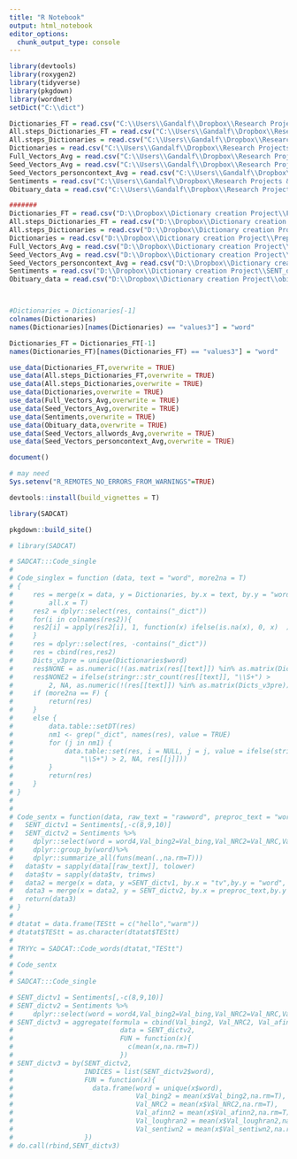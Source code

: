 ```yaml
---
title: "R Notebook"
output: html_notebook
editor_options: 
  chunk_output_type: console
---
```


```r
library(devtools)
library(roxygen2)
library(tidyverse)
library(pkgdown)
library(wordnet)
setDict("C:\\dict")	
```

```r
Dictionaries_FT = read.csv("C:\\Users\\Gandalf\\Dropbox\\Research Projects & Files\\Dictionary creation Project\\FULL dictionaries ft shortened 060220.csv", stringsAsFactors = F)##not updated on 062921 like others
All.steps_Dictionaries_FT = read.csv("C:\\Users\\Gandalf\\Dropbox\\Research Projects & Files\\Dictionary creation Project\\Pre dictionaries ft shortened 060220.csv", stringsAsFactors = F)##not updated on 062921 like others
All.steps_Dictionaries = read.csv("C:\\Users\\Gandalf\\Dropbox\\Research Projects & Files\\Dictionary creation Project\\Large Dictionaries 063023 longer.csv", stringsAsFactors = F) 
Dictionaries = read.csv("C:\\Users\\Gandalf\\Dropbox\\Research Projects & Files\\Dictionary creation Project\\Preprocessed Only Dictionaries 063023.csv", stringsAsFactors = F) 
Full_Vectors_Avg = read.csv("C:\\Users\\Gandalf\\Dropbox\\Research Projects & Files\\Dictionary creation Project\\Full_Vectors AVG.csv", stringsAsFactors = F) ##not updated on 062921 like others
Seed_Vectors_Avg = read.csv("C:\\Users\\Gandalf\\Dropbox\\Research Projects & Files\\Dictionary creation Project\\Seed vectors Average 080221.csv", stringsAsFactors = F)
Seed_Vectors_personcontext_Avg = read.csv("C:\\Users\\Gandalf\\Dropbox\\Research Projects & Files\\Dictionary creation Project\\Seed vectors person context Average 080221.csv", stringsAsFactors = F)
Sentiments = read.csv("C:\\Users\\Gandalf\\Dropbox\\Research Projects & Files\\Dictionary creation Project\\SENT_dict.csv")
Obituary_data = read.csv("C:\\Users\\Gandalf\\Dropbox\\Research Projects & Files\\Dictionary creation Project\\obituaries_p.csv")

#######
Dictionaries_FT = read.csv("D:\\Dropbox\\Dictionary creation Project\\FULL dictionaries ft shortened 060220.csv", stringsAsFactors = F)##not updated on 062921 like others
All.steps_Dictionaries_FT = read.csv("D:\\Dropbox\\Dictionary creation Project\\Pre dictionaries ft shortened 060220.csv", stringsAsFactors = F)##not updated on 062921 like others
All.steps_Dictionaries = read.csv("D:\\Dropbox\\Dictionary creation Project\\Large Dictionaries 063023 longer.csv", stringsAsFactors = F) 
Dictionaries = read.csv("D:\\Dropbox\\Dictionary creation Project\\Preprocessed Only Dictionaries 063023.csv", stringsAsFactors = F) 
Full_Vectors_Avg = read.csv("D:\\Dropbox\\Dictionary creation Project\\Full_Vectors AVG.csv", stringsAsFactors = F) ##not updated on 062921 like others
Seed_Vectors_Avg = read.csv("D:\\Dropbox\\Dictionary creation Project\\Seed vectors Average 080221.csv", stringsAsFactors = F)
Seed_Vectors_personcontext_Avg = read.csv("D:\\Dropbox\\Dictionary creation Project\\Seed vectors person context Average 080221.csv", stringsAsFactors = F)
Sentiments = read.csv("D:\\Dropbox\\Dictionary creation Project\\SENT_dict.csv")
Obituary_data = read.csv("D:\\Dropbox\\Dictionary creation Project\\obituaries_p.csv")



#Dictionaries = Dictionaries[-1]
colnames(Dictionaries)
names(Dictionaries)[names(Dictionaries) == "values3"] = "word"

Dictionaries_FT = Dictionaries_FT[-1]
names(Dictionaries_FT)[names(Dictionaries_FT) == "values3"] = "word"

use_data(Dictionaries_FT,overwrite = TRUE)
use_data(All.steps_Dictionaries_FT,overwrite = TRUE)
use_data(All.steps_Dictionaries,overwrite = TRUE)
use_data(Dictionaries,overwrite = TRUE)
use_data(Full_Vectors_Avg,overwrite = TRUE)
use_data(Seed_Vectors_Avg,overwrite = TRUE)
use_data(Sentiments,overwrite = TRUE)
use_data(Obituary_data,overwrite = TRUE)
use_data(Seed_Vectors_allwords_Avg,overwrite = TRUE)
use_data(Seed_Vectors_personcontext_Avg,overwrite = TRUE)
```

```r
document()
```

```r
# may need
Sys.setenv("R_REMOTES_NO_ERRORS_FROM_WARNINGS"=TRUE)
```

```r
devtools::install(build_vignettes = T)
```

```r
library(SADCAT)
```

```r
pkgdown::build_site()
```

```r
# library(SADCAT)

# SADCAT:::Code_single
# 
# Code_singlex = function (data, text = "word", more2na = T) 
# {
#     res = merge(x = data, y = Dictionaries, by.x = text, by.y = "word", 
#         all.x = T)
#     res2 = dplyr::select(res, contains("_dict"))
#     for(i in colnames(res2)){
#     res2[i] = apply(res2[i], 1, function(x) ifelse(is.na(x), 0, x)  )
#     }
#     res = dplyr::select(res, -contains("_dict"))
#     res = cbind(res,res2)
#     Dicts_v3pre = unique(Dictionaries$word)
#     res$NONE = as.numeric(!(as.matrix(res[[text]]) %in% as.matrix(Dicts_v3pre)))
#     res$NONE2 = ifelse(stringr::str_count(res[[text]], "\\S+") > 
#         2, NA, as.numeric(!(res[[text]]) %in% as.matrix(Dicts_v3pre)))
#     if (more2na == F) {
#         return(res)
#     }
#     else {
#         data.table::setDT(res)
#         nm1 <- grep("_dict", names(res), value = TRUE)
#         for (j in nm1) {
#             data.table::set(res, i = NULL, j = j, value = ifelse(stringr::str_count(res[[text]], 
#                 "\\S+") > 2, NA, res[[j]]))
#         }
#         return(res)
#     }
# }
# 
# 
# Code_sentx = function(data, raw_text = "rawword", preproc_text = "word"){
#   SENT_dictv1 = Sentiments[,-c(8,9,10)]
#   SENT_dictv2 = Sentiments %>%
#     dplyr::select(word = word4,Val_bing2=Val_bing,Val_NRC2=Val_NRC,Val_afinn2=Val_afinn,Val_loughran2 =Val_loughran,Val_sentiwn2 =Val_sentiwn)%>%
#     dplyr::group_by(word)%>%
#     dplyr::summarize_all(funs(mean(.,na.rm=T)))
#   data$tv = sapply(data[[raw_text]], tolower)
#   data$tv = sapply(data$tv, trimws)
#   data2 = merge(x = data, y =SENT_dictv1, by.x = "tv",by.y = "word", all.x = TRUE) #Find first if there is a match with original response - different lemmas (next code) might have different sentiment, so this is ideal
#   data3 = merge(x = data2, y = SENT_dictv2, by.x = preproc_text,by.y = "word", all.x = TRUE)
#   return(data3)
# }
# 
# dtatat = data.frame(TEStt = c("hello","warm"))
# dtatat$TEStt = as.character(dtatat$TEStt)
# 
# TRYYc = SADCAT::Code_words(dtatat,"TEStt")
# 
# Code_sentx
# 
# SADCAT:::Code_single
```

```r
# SENT_dictv1 = Sentiments[,-c(8,9,10)]
# SENT_dictv2 = Sentiments %>%
#     dplyr::select(word = word4,Val_bing2=Val_bing,Val_NRC2=Val_NRC,Val_afinn2=Val_afinn,Val_loughran2 =Val_loughran,Val_sentiwn2 =Val_sentiwn)
# SENT_dictv3 = aggregate(formula = cbind(Val_bing2, Val_NRC2, Val_afinn2,Val_loughran2,Val_sentiwn2) ~ word,
#                           data = SENT_dictv2,
#                           FUN = function(x){
#                             c(mean(x,na.rm=T))
#                           })  
# SENT_dictv3 = by(SENT_dictv2,
#                  INDICES = list(SENT_dictv2$word),
#                  FUN = function(x){
#                    data.frame(word = unique(x$word),
#                               Val_bing2 = mean(x$Val_bing2,na.rm=T),
#                               Val_NRC2 = mean(x$Val_NRC2,na.rm=T),
#                               Val_afinn2 = mean(x$Val_afinn2,na.rm=T),
#                               Val_loughran2 = mean(x$Val_loughran2,na.rm=T),
#                               Val_sentiwn2 = mean(x$Val_sentiwn2,na.rm=T))
#                  })
# do.call(rbind,SENT_dictv3)

```

